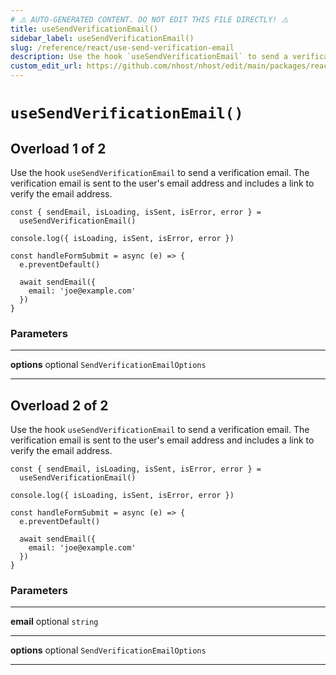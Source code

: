 ```yaml
---
# ⚠️ AUTO-GENERATED CONTENT. DO NOT EDIT THIS FILE DIRECTLY! ⚠️
title: useSendVerificationEmail()
sidebar_label: useSendVerificationEmail()
slug: /reference/react/use-send-verification-email
description: Use the hook `useSendVerificationEmail` to send a verification email. The verification email is sent to the user's email address and includes a link to verify the email address.
custom_edit_url: https://github.com/nhost/nhost/edit/main/packages/react/src/useSendVerificationEmail.ts#L58
---
```


# `useSendVerificationEmail()`

## Overload 1 of 2

Use the hook `useSendVerificationEmail` to send a verification email. The verification email is sent to the user's email address and includes a link to verify the email address.

```tsx
const { sendEmail, isLoading, isSent, isError, error } =
  useSendVerificationEmail()

console.log({ isLoading, isSent, isError, error })

const handleFormSubmit = async (e) => {
  e.preventDefault()

  await sendEmail({
    email: 'joe@example.com'
  })
}
```

### Parameters

---

**<span className="parameter-name">options</span>** <span className="optional-status">optional</span> `SendVerificationEmailOptions`

---

## Overload 2 of 2

Use the hook `useSendVerificationEmail` to send a verification email. The verification email is sent to the user's email address and includes a link to verify the email address.

```tsx
const { sendEmail, isLoading, isSent, isError, error } =
  useSendVerificationEmail()

console.log({ isLoading, isSent, isError, error })

const handleFormSubmit = async (e) => {
  e.preventDefault()

  await sendEmail({
    email: 'joe@example.com'
  })
}
```

### Parameters

---

**<span className="parameter-name">email</span>** <span className="optional-status">optional</span> `string`

---

**<span className="parameter-name">options</span>** <span className="optional-status">optional</span> `SendVerificationEmailOptions`

---
